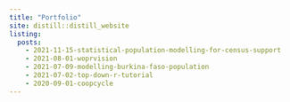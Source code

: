 ```yaml
---
title: "Portfolio"
site: distill::distill_website
listing: 
  posts:
    - 2021-11-15-statistical-population-modelling-for-census-support
    - 2021-08-01-woprvision
    - 2021-07-09-modelling-burkina-faso-population
    - 2021-07-02-top-down-r-tutorial
    - 2020-09-01-coopcycle 
---
```


<script async src="//static.getclicky.com/101341658.js"></script>
  <noscript><p><img alt="Clicky" width="1" height="1" src="//in.getclicky.com/101341658ns.gif" /></p></noscript>